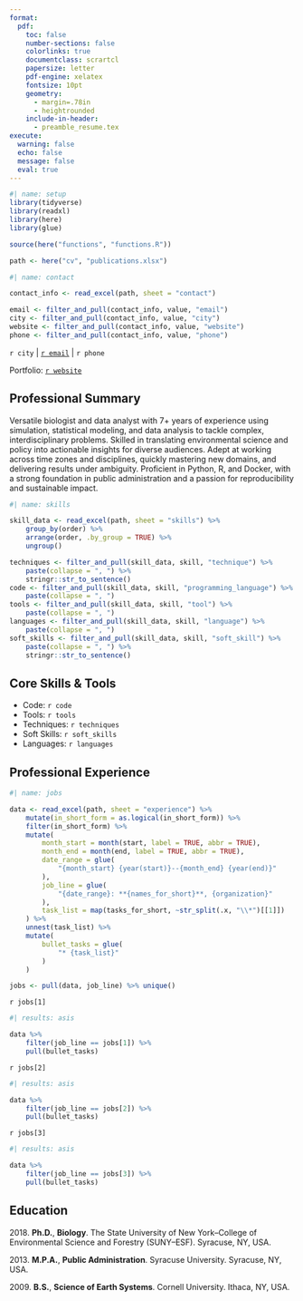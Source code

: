 ```yaml
---
format:
  pdf:
    toc: false
    number-sections: false
    colorlinks: true
    documentclass: scrartcl
    papersize: letter
    pdf-engine: xelatex
    fontsize: 10pt
    geometry:
      - margin=.78in
      - heightrounded
    include-in-header:
      - preamble_resume.tex
execute:
  warning: false
  echo: false
  message: false
  eval: true
---
```

<!-- 
\newpage
\thispagestyle{empty} -->
<!-- \begingroup
\par\centering{\LARGE{Theodore Warren Hermann, Ph.D.}}
\vspace{-5pt}
\par\centering Lützenstraße 2, 10711 Berlin
\vspace{-10pt}
\par\centering {\large\Letter} ted.w.hermann@gmail.com
\vspace{-10pt}
\par\centering{{\large\Telefon} +49 176 544 06201}
\vspace{-10pt}
\par\centering Homepage: \href{https://mrguyperson.quarto.pub}{mrguyperson.quarto.pub}
\vspace{-10pt} -->
<!-- \par\centering GitHub: \href{https://www.github.com/mrguyperson}{github.com/mrguyperson}
\vspace{-10pt}
\par\centering LinkedIn: \href{https://www.linkedin.com/in/theodorewhermann/}{linkedin.com/in/theodorewhermann} -->
<!-- \par
\endgroup -->


```r
#| name: setup
library(tidyverse)
library(readxl)
library(here)
library(glue)

source(here("functions", "functions.R"))

path <- here("cv", "publications.xlsx")


```


```r
#| name: contact

contact_info <- read_excel(path, sheet = "contact")

email <- filter_and_pull(contact_info, value, "email")
city <- filter_and_pull(contact_info, value, "city")
website <- filter_and_pull(contact_info, value, "website")
phone <- filter_and_pull(contact_info, value, "phone")
```

\begingroup
\par\centering\textbf{Theodore W. Hermann, Ph.D.}
\vspace{-10pt}
\par\centering `r city` | [`r email`](mailto:`r email`) | `r phone`
\vspace{-10pt}
\par\centering Portfolio: [`r website`](`r website`)
\vspace{-10pt}

\endgroup


## Professional Summary

Versatile biologist and data analyst with 7+ years of experience using simulation, statistical modeling, and data analysis to tackle complex, interdisciplinary problems. Skilled in translating environmental science and policy into actionable insights for diverse audiences. Adept at working across time zones and disciplines, quickly mastering new domains, and delivering results under ambiguity. Proficient in Python, R, and Docker, with a strong foundation in public administration and a passion for reproducibility and sustainable impact.


``` r
#| name: skills

skill_data <- read_excel(path, sheet = "skills") %>%
    group_by(order) %>%
    arrange(order, .by_group = TRUE) %>%
    ungroup()

techniques <- filter_and_pull(skill_data, skill, "technique") %>%
    paste(collapse = ", ") %>%
    stringr::str_to_sentence()
code <- filter_and_pull(skill_data, skill, "programming_language") %>%
    paste(collapse = ", ")
tools <- filter_and_pull(skill_data, skill, "tool") %>%
    paste(collapse = ", ")
languages <- filter_and_pull(skill_data, skill, "language") %>%
    paste(collapse = ", ")
soft_skills <- filter_and_pull(skill_data, skill, "soft_skill") %>%
    paste(collapse = ", ") %>%
    stringr::str_to_sentence()

```
## Core Skills & Tools

* Code: `r code`
* Tools: `r tools`
* Techniques: `r techniques`
* Soft Skills: `r soft_skills`
* Languages: `r languages`


## Professional Experience
\par\vspace{-5pt}
```r
#| name: jobs

data <- read_excel(path, sheet = "experience") %>%
    mutate(in_short_form = as.logical(in_short_form)) %>%
    filter(in_short_form) %>%
    mutate(
        month_start = month(start, label = TRUE, abbr = TRUE),
        month_end = month(end, label = TRUE, abbr = TRUE),
        date_range = glue(
            "{month_start} {year(start)}--{month_end} {year(end)}"
        ),
        job_line = glue(
            "{date_range}: **{names_for_short}**, {organization}"
        ),
        task_list = map(tasks_for_short, ~str_split(.x, "\\*")[[1]])
    ) %>% 
    unnest(task_list) %>%
    mutate(
        bullet_tasks = glue(
            "* {task_list}"
        )
    )

jobs <- pull(data, job_line) %>% unique()

```

`r jobs[1]`

```r
#| results: asis

data %>%
    filter(job_line == jobs[1]) %>%
    pull(bullet_tasks)
```


`r jobs[2]`

```r
#| results: asis

data %>%
    filter(job_line == jobs[2]) %>%
    pull(bullet_tasks)
```


`r jobs[3]`

```r
#| results: asis

data %>%
    filter(job_line == jobs[3]) %>%
    pull(bullet_tasks)
```



## Education

2018\. **Ph.D.**, **Biology**. The State University of New York–College of Environmental Science and Forestry (SUNY–ESF). Syracuse, NY, USA.

2013\. **M.P.A.**, **Public Administration**. Syracuse University. Syracuse, NY, USA.

2009\. **B.S.**, **Science of Earth Systems**. Cornell University. Ithaca, NY, USA.